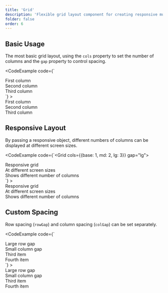 ```yaml
---
title: 'Grid'
description: 'Flexible grid layout component for creating responsive multi-column layouts'
folder: false
order: 6
---
```



## Basic Usage

The most basic grid layout, using the `cols` property to set the number of columns and the `gap` property to control spacing.

<CodeExample
  code={`<Grid cols={3} gap="md">
  <div class="cosy:bg-base-200 cosy:p-4">First column</div>
  <div class="cosy:bg-base-200 cosy:p-4">Second column</div>
  <div class="cosy:bg-base-200 cosy:p-4">Third column</div>
</Grid>`}
>
  <Grid cols={3} gap="md">
    <div class="cosy:bg-base-200 cosy:p-4">First column</div>
    <div class="cosy:bg-base-200 cosy:p-4">Second column</div>
    <div class="cosy:bg-base-200 cosy:p-4">Third column</div>
  </Grid>
</CodeExample>

## Responsive Layout

By passing a responsive object, different numbers of columns can be displayed at different screen sizes.

<CodeExample
  code={`<Grid cols={{base: 1, md: 2, lg: 3}} gap="lg">
  <div class="cosy:bg-base-200 cosy:p-4">Responsive grid</div>
  <div class="cosy:bg-base-200 cosy:p-4">At different screen sizes</div>
  <div class="cosy:bg-base-200 cosy:p-4">Shows different number of columns</div>
</Grid>`}
>
  <Grid cols={{base: 1, md: 2, lg: 3}} gap="lg">
    <div class="cosy:bg-base-200 cosy:p-4">Responsive grid</div>
    <div class="cosy:bg-base-200 cosy:p-4">At different screen sizes</div>
    <div class="cosy:bg-base-200 cosy:p-4">Shows different number of columns</div>
  </Grid>
</CodeExample>

## Custom Spacing

Row spacing (`rowGap`) and column spacing (`colGap`) can be set separately.

<CodeExample
  code={`<Grid cols={2} rowGap="lg" colGap="sm">
  <div class="cosy:bg-base-200 cosy:p-4">Large row gap</div>
  <div class="cosy:bg-base-200 cosy:p-4">Small column gap</div>
  <div class="cosy:bg-base-200 cosy:p-4">Third item</div>
  <div class="cosy:bg-base-200 cosy:p-4">Fourth item</div>
</Grid>`}
>
  <Grid cols={2} rowGap="lg" colGap="sm">
    <div class="cosy:bg-base-200 cosy:p-4">Large row gap</div>
    <div class="cosy:bg-base-200 cosy:p-4">Small column gap</div>
    <div class="cosy:bg-base-200 cosy:p-4">Third item</div>
    <div class="cosy:bg-base-200 cosy:p-4">Fourth item</div>
  </Grid>
</CodeExample>
